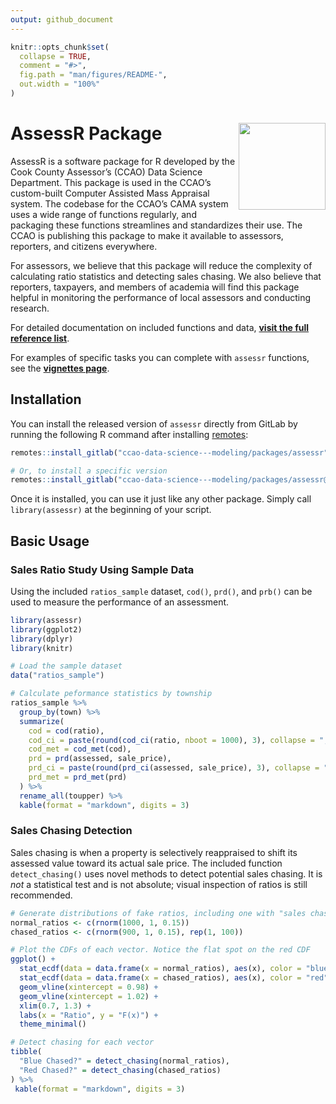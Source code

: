 ---
output: github_document
---

<!-- README.md is generated from README.Rmd. Please edit that file -->

```{r, include = FALSE}
knitr::opts_chunk$set(
  collapse = TRUE,
  comment = "#>",
  fig.path = "man/figures/README-",
  out.width = "100%"
)
```

# AssessR Package <a href="https://gitlab.com/ccao-data-science---modeling/packages/assessr"><img src="man/figures/logo.png" align="right" height="139"/></a>

AssessR is a software package for R developed by the Cook County Assessor’s (CCAO) Data Science Department. This package is used in the CCAO’s custom-built Computer Assisted Mass Appraisal system. The codebase for the CCAO’s CAMA system uses a wide range of functions regularly, and packaging these functions streamlines and standardizes their use. The CCAO is publishing this package to make it available to assessors, reporters, and citizens everywhere.

For assessors, we believe that this package will reduce the complexity of calculating ratio statistics and detecting sales chasing. We also believe that reporters, taxpayers, and members of academia will find this package helpful in monitoring the performance of local assessors and conducting research.

For detailed documentation on included functions and data, [**visit the full reference list**](https://ccao-data-science---modeling.gitlab.io/packages/assessr/reference/).

For examples of specific tasks you can complete with `assessr` functions, see the [**vignettes page**](https://ccao-data-science---modeling.gitlab.io/packages/assessr/articles/index.html).

## Installation

You can install the released version of `assessr` directly from GitLab by running the following R command after installing [remotes](https://github.com/r-lib/remotes):

```{r, eval=FALSE}
remotes::install_gitlab("ccao-data-science---modeling/packages/assessr")

# Or, to install a specific version
remotes::install_gitlab("ccao-data-science---modeling/packages/assessr@0.3.0")
```

Once it is installed, you can use it just like any other package. Simply call `library(assessr)` at the beginning of your script.

## Basic Usage

### Sales Ratio Study Using Sample Data

Using the included `ratios_sample` dataset, `cod()`, `prd()`, and `prb()` can be used to measure the performance of an assessment.

```{r, message=FALSE, warning=FALSE, results='asis'}
library(assessr)
library(ggplot2)
library(dplyr)
library(knitr)

# Load the sample dataset
data("ratios_sample")

# Calculate peformance statistics by township
ratios_sample %>%
  group_by(town) %>%
  summarize(
    cod = cod(ratio),
    cod_ci = paste(round(cod_ci(ratio, nboot = 1000), 3), collapse = ", "),
    cod_met = cod_met(cod),
    prd = prd(assessed, sale_price),
    prd_ci = paste(round(prd_ci(assessed, sale_price), 3), collapse = ", "),
    prd_met = prd_met(prd)
  ) %>%
  rename_all(toupper) %>%
  kable(format = "markdown", digits = 3)

```

### Sales Chasing Detection 

Sales chasing is when a property is selectively reappraised to shift its assessed value toward its actual sale price. The included function `detect_chasing()` uses novel methods to detect potential sales chasing. It is *not* a statistical test and is not absolute; visual inspection of ratios is still recommended.

```{r, message=FALSE, warning=FALSE, results='asis', fig.height=3}

# Generate distributions of fake ratios, including one with "sales chasing"
normal_ratios <- c(rnorm(1000, 1, 0.15))
chased_ratios <- c(rnorm(900, 1, 0.15), rep(1, 100)) 

# Plot the CDFs of each vector. Notice the flat spot on the red CDF
ggplot() +
  stat_ecdf(data = data.frame(x = normal_ratios), aes(x), color = "blue") +
  stat_ecdf(data = data.frame(x = chased_ratios), aes(x), color = "red") +
  geom_vline(xintercept = 0.98) +
  geom_vline(xintercept = 1.02) +
  xlim(0.7, 1.3) +
  labs(x = "Ratio", y = "F(x)") +
  theme_minimal()

# Detect chasing for each vector
tibble(
  "Blue Chased?" = detect_chasing(normal_ratios),
  "Red Chased?" = detect_chasing(chased_ratios)
) %>%
 kable(format = "markdown", digits = 3)

```



